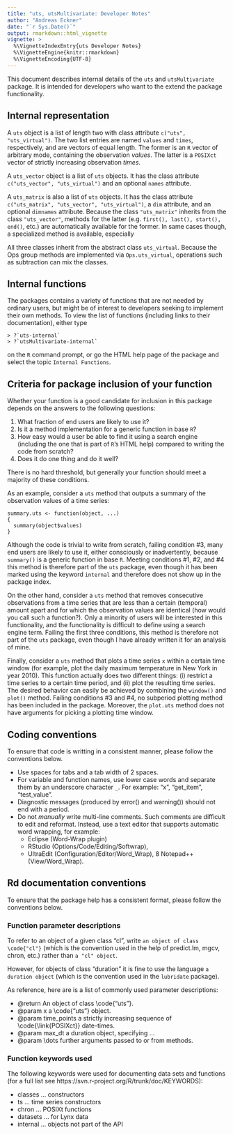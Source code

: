 ```yaml
---
title: "uts, utsMultivariate: Developer Notes"
author: "Andreas Eckner"
date: "`r Sys.Date()`"
output: rmarkdown::html_vignette
vignette: >
  %\VignetteIndexEntry{uts Developer Notes}
  %\VignetteEngine{knitr::rmarkdown}
  %\VignetteEncoding{UTF-8}
---
```


This document describes internal details of the `uts` and `utsMultivariate` package. It is intended for developers who want to the extend the package functionality.


## Internal representation

A `uts` object is a list of length two with class attribute `c("uts", "uts_virtual")`. The two list entries are named `values` and `times`, respectively, and are vectors of equal length. The former is an `R` vector of arbitrary mode, containing the observation *values*. The latter is a `POSIXct` vector of strictly increasing observation *times*.

A `uts_vector` object is a list of `uts` objects. It has the class attribute `c("uts_vector", "uts_virtual")` and an optional `names` attribute.

A `uts_matrix` is also a list of `uts` objects. It has the class attribute `c("uts_matrix", "uts_vector", "uts_virtual")`, a `dim` attribute, and an optional `dimnames` attribute. Because the class `"uts_matrix"` inherits from the class `"uts_vector"`, methods for the latter (e.g. `first(), last(), start(), end()`, etc.) are automatically available for the former. In same cases though, a specialized method is available, especially 

All three classes inherit from the abstract class `uts_virtual`. Because the Ops group methods are implemented via `Ops.uts_virtual`, operations such as subtraction can mix the classes.

## Internal functions

The packages contains a variety of functions that are not needed by ordinary users, but might be of interest to developers seeking to implement their own methods. To view the list of functions (including links to their documentation), either type

    > ?`uts-internal`
    > ?`utsMultivariate-internal`

on the `R` command prompt, or go the HTML help page of the package and select the topic `Internal Functions`.


## Criteria for package inclusion of your function

Whether your function is a good candidate for inclusion in this package depends on the answers to the following questions:

1. What fraction of end users are likely to use it?
2. Is it a method implementation for a generic function in base `R`?
3. How easy would a user be able to find it using a search engine (including the one that is part of `R`'s HTML help) compared to writing the code from scratch?
4. Does it do one thing and do it well?

There is no hard threshold, but generally your function should meet a majority of these conditions.

As an example, consider a `uts` method that outputs a summary of the observation values of a time series:

```
summary.uts <- function(object, ...)
{
  summary(object$values)
}
```

Although the code is trivial to write from scratch, failing condition #3, many end users are likely to use it, either consciously or inadvertently, because `summary()` is a generic function in base `R`. Meeting conditions #1, #2, and #4 this method is therefore part of the `uts` package, even though it has been marked using the keyword `internal` and therefore does not show up in the package index.

On the other hand, consider a `uts` method that removes consecutive observations from a time series that are less than a certain (temporal) amount apart and for which the observation values are identical (how would you call such a function?). Only a minority of users will be interested in this functionality, and the functionality is difficult to define using a search engine term. Failing the first three conditions, this method is therefore not part of the `uts` package, even though I have already written it for an analysis of mine.

Finally, consider a `uts` method that plots a time series `x` within a certain time window (for example, plot the daily maximum temperature in New York in year 2010). This function actually does two different things: (i) restrict a time series to a certain time period, and (ii) plot the resulting time series. The desired behavior can easily be achieved by combining the `window()` and `plot()` method. Failing conditions #3 and #4, no subperiod plotting method has been included in the package. Moreover, the `plot.uts` method does not have arguments for picking a plotting time window.


## Coding conventions

To ensure that code is writting in a consistent manner, please follow the conventions below.

* Use spaces for tabs and a tab width of 2 spaces.
* For variable and function names, use lower case words and separate them by an underscore character `_`. For example: "x", "get_item", "test_value".
* Diagnostic messages (produced by error() and warning()) should not end with a period.
* Do not *manually* write multi-line comments. Such comments are difficult to edit and reformat. Instead, use a text editor that supports automatic word wrapping, for example:
    * Eclipse (Word-Wrap plugin)
    * RStudio (Options/Code/Editing/Softwrap),
    * UltraEdit (Configuration/Editor/Word_Wrap),
    8 Notepad++ (View/Word_Wrap).


## Rd documentation conventions

To ensure that the package help has a consistent format, please follow the conventions below.

### Function parameter descriptions

To refer to an object of a given class "cl", write `an object of class \code{"cl"}` (which is the convention used in the help of predict.lm, mgcv, chron, etc.) rather than `a "cl" object`.

However, for objects of class "duration" it is fine to use the language `a duration object` (which is the convention used in the `lubridate` package).

As reference, here are is a list of commonly used parameter descriptions:

* @return An object of class \\code{"uts"}.
* @param x a \\code{"uts"} object.
* @param time_points a strictly increasing sequence of \\code{\\link{POSIXct}} date-times.
* @param max_dt a duration object, specifying ...
* @param \\dots further arguments passed to or from methods.

### Function keywords used

The following keywords were used for documenting data sets and functions (for a full list see https://svn.r-project.org/R/trunk/doc/KEYWORDS):

* classes ... constructors
* ts ... time series constructors 
* chron ... POSIXt functions
* datasets ... for Lynx data
* internal ... objects not part of the API

